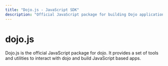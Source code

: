 ```yaml
---
title: "Dojo.js - JavaScript SDK"
description: "Official JavaScript package for building Dojo applications with JavaScript and TypeScript"
---
```



# dojo.js

Dojo.js is the official JavaScript package for dojo. It provides a set of tools and utilities to interact with dojo and build JavaScript based apps.
